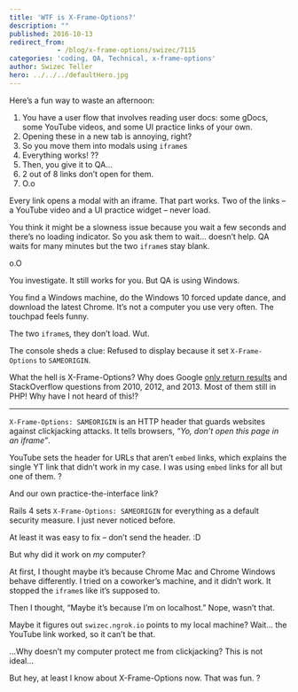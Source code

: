 ```yaml
---
title: 'WTF is X-Frame-Options?'
description: ""
published: 2016-10-13
redirect_from: 
            - /blog/x-frame-options/swizec/7115
categories: 'coding, QA, Technical, x-frame-options'
author: Swizec Teller
hero: ../../../defaultHero.jpg
---
```

Here’s a fun way to waste an afternoon:



1. You have a user flow that involves reading user docs: some gDocs, some YouTube videos, and some UI practice links of your own.
2. Opening these in a new tab is annoying, right?
3. So you move them into modals using `iframe`s
4. Everything works! ??
5. Then, you give it to QA…
6. 2 out of 8 links don’t open for them.
7. O.o



Every link opens a modal with an iframe. That part works. Two of the links – a YouTube video and a UI practice widget – never load.



You think it might be a slowness issue because you wait a few seconds and there’s no loading indicator. So you ask them to wait… doesn’t help. QA waits for many minutes but the two `iframe`s stay blank.



o.O



You investigate. It still works for you. But QA is using Windows.



You find a Windows machine, do the Windows 10 forced update dance, and download the latest Chrome. It’s not a computer you use very often. The touchpad feels funny.



The two `iframe`s, they don’t load. Wut.



The console sheds a clue: Refused to display because it set `X-Frame-Options` to `SAMEORIGIN`.



What the hell is X-Frame-Options? Why does Google [only return results](https://www.google.com/search?q=x-frame-options&oq=x-frame&aqs=chrome.0.0j69i57j69i61j0l3.1573j0j1&sourceid=chrome&ie=UTF-8) and StackOverflow questions from 2010, 2012, and 2013. Most of them still in PHP! Why have I not heard of this!?



* * *



`X-Frame-Options: SAMEORIGIN` is an HTTP header that guards websites against clickjacking attacks. It tells browsers, _“Yo, don’t open this page in an iframe”_.



YouTube sets the header for URLs that aren’t `embed` links, which explains the single YT link that didn’t work in my case. I was using `embed` links for all but one of them. ?



And our own practice-the-interface link?



Rails 4 sets `X-Frame-Options: SAMEORIGIN` for everything as a default security measure. I just never noticed before.



At least it was easy to fix – don’t send the header. :D



But why did it work on _my_ computer?



At first, I thought maybe it’s because Chrome Mac and Chrome Windows behave differently. I tried on a coworker’s machine, and it didn’t work. It stopped the `iframe`s like it’s supposed to.



Then I thought, “Maybe it’s because I’m on localhost.” Nope, wasn’t that.



Maybe it figures out `swizec.ngrok.io` points to my local machine? Wait… the YouTube link worked, so it can’t be that.



…Why doesn’t my computer protect me from clickjacking? This is not ideal…



But hey, at least I know about X-Frame-Options now. That was fun. ?